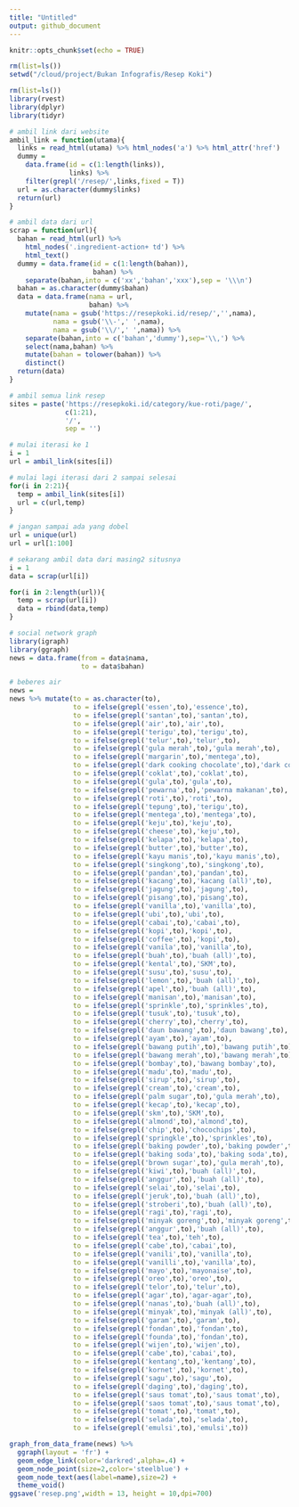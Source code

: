 ```yaml
---
title: "Untitled"
output: github_document
---
```


```r
knitr::opts_chunk$set(echo = TRUE)

rm(list=ls())
setwd("/cloud/project/Bukan Infografis/Resep Koki")

rm(list=ls())
library(rvest)
library(dplyr)
library(tidyr)

# ambil link dari website
ambil_link = function(utama){
  links = read_html(utama) %>% html_nodes('a') %>% html_attr('href')
  dummy = 
    data.frame(id = c(1:length(links)),
               links) %>%
    filter(grepl('/resep/',links,fixed = T))
  url = as.character(dummy$links)
  return(url)
}

# ambil data dari url
scrap = function(url){
  bahan = read_html(url) %>% 
    html_nodes('.ingredient-action+ td') %>% 
    html_text()
  dummy = data.frame(id = c(1:length(bahan)),
                     bahan) %>%
    separate(bahan,into = c('xx','bahan','xxx'),sep = '\\\n')
  bahan = as.character(dummy$bahan)
  data = data.frame(nama = url,
                    bahan) %>%
    mutate(nama = gsub('https://resepkoki.id/resep/','',nama),
           nama = gsub('\\-',' ',nama),
           nama = gsub('\\/',' ',nama)) %>%
    separate(bahan,into = c('bahan','dummy'),sep='\\,') %>%
    select(nama,bahan) %>% 
    mutate(bahan = tolower(bahan)) %>%
    distinct()
  return(data)
}
```


```r
# ambil semua link resep
sites = paste('https://resepkoki.id/category/kue-roti/page/',
              c(1:21),
              '/',
              sep = '')

# mulai iterasi ke 1
i = 1
url = ambil_link(sites[i])

# mulai lagi iterasi dari 2 sampai selesai
for(i in 2:21){
  temp = ambil_link(sites[i])
  url = c(url,temp)
}

# jangan sampai ada yang dobel
url = unique(url)
url = url[1:100]

# sekarang ambil data dari masing2 situsnya
i = 1
data = scrap(url[i])

for(i in 2:length(url)){
  temp = scrap(url[i])
  data = rbind(data,temp)
}

# social network graph
library(igraph)
library(ggraph)
news = data.frame(from = data$nama,
                  to = data$bahan)

# beberes air
news = 
news %>% mutate(to = as.character(to),
                to = ifelse(grepl('essen',to),'essence',to),
                to = ifelse(grepl('santan',to),'santan',to),
                to = ifelse(grepl('air',to),'air',to),
                to = ifelse(grepl('terigu',to),'terigu',to),
                to = ifelse(grepl('telur',to),'telur',to),
                to = ifelse(grepl('gula merah',to),'gula merah',to),
                to = ifelse(grepl('margarin',to),'mentega',to),
                to = ifelse(grepl('dark cooking chocolate',to),'dark cooking chocolate',to),
                to = ifelse(grepl('coklat',to),'coklat',to),
                to = ifelse(grepl('gula',to),'gula',to),
                to = ifelse(grepl('pewarna',to),'pewarna makanan',to),
                to = ifelse(grepl('roti',to),'roti',to),
                to = ifelse(grepl('tepung',to),'terigu',to),
                to = ifelse(grepl('mentega',to),'mentega',to),
                to = ifelse(grepl('keju',to),'keju',to),
                to = ifelse(grepl('cheese',to),'keju',to),
                to = ifelse(grepl('kelapa',to),'kelapa',to),
                to = ifelse(grepl('butter',to),'butter',to),
                to = ifelse(grepl('kayu manis',to),'kayu manis',to),
                to = ifelse(grepl('singkong',to),'singkong',to),
                to = ifelse(grepl('pandan',to),'pandan',to),
                to = ifelse(grepl('kacang',to),'kacang (all)',to),
                to = ifelse(grepl('jagung',to),'jagung',to),
                to = ifelse(grepl('pisang',to),'pisang',to),
                to = ifelse(grepl('vanilla',to),'vanilla',to),
                to = ifelse(grepl('ubi',to),'ubi',to),
                to = ifelse(grepl('cabai',to),'cabai',to),
                to = ifelse(grepl('kopi',to),'kopi',to),
                to = ifelse(grepl('coffee',to),'kopi',to),
                to = ifelse(grepl('vanila',to),'vanilla',to),
                to = ifelse(grepl('buah',to),'buah (all)',to),
                to = ifelse(grepl('kental',to),'SKM',to),
                to = ifelse(grepl('susu',to),'susu',to),
                to = ifelse(grepl('lemon',to),'buah (all)',to),
                to = ifelse(grepl('apel',to),'buah (all)',to),
                to = ifelse(grepl('manisan',to),'manisan',to),
                to = ifelse(grepl('sprinkle',to),'sprinkles',to),
                to = ifelse(grepl('tusuk',to),'tusuk',to),
                to = ifelse(grepl('cherry',to),'cherry',to),
                to = ifelse(grepl('daun bawang',to),'daun bawang',to),
                to = ifelse(grepl('ayam',to),'ayam',to),
                to = ifelse(grepl('bawang putih',to),'bawang putih',to),
                to = ifelse(grepl('bawang merah',to),'bawang merah',to),
                to = ifelse(grepl('bombay',to),'bawang bombay',to),
                to = ifelse(grepl('madu',to),'madu',to),
                to = ifelse(grepl('sirup',to),'sirup',to),
                to = ifelse(grepl('cream',to),'cream',to),
                to = ifelse(grepl('palm sugar',to),'gula merah',to),
                to = ifelse(grepl('kecap',to),'kecap',to),
                to = ifelse(grepl('skm',to),'SKM',to),
                to = ifelse(grepl('almond',to),'almond',to),
                to = ifelse(grepl('chip',to),'chocochips',to),
                to = ifelse(grepl('springkle',to),'sprinkles',to),
                to = ifelse(grepl('baking powder',to),'baking powder',to),
                to = ifelse(grepl('baking soda',to),'baking soda',to),
                to = ifelse(grepl('brown sugar',to),'gula merah',to),
                to = ifelse(grepl('kiwi',to),'buah (all)',to),
                to = ifelse(grepl('anggur',to),'buah (all)',to),
                to = ifelse(grepl('selai',to),'selai',to),
                to = ifelse(grepl('jeruk',to),'buah (all)',to),
                to = ifelse(grepl('stroberi',to),'buah (all)',to),
                to = ifelse(grepl('ragi',to),'ragi',to),
                to = ifelse(grepl('minyak goreng',to),'minyak goreng',to),
                to = ifelse(grepl('anggur',to),'buah (all)',to),
                to = ifelse(grepl('tea',to),'teh',to),
                to = ifelse(grepl('cabe',to),'cabai',to),
                to = ifelse(grepl('vanili',to),'vanilla',to),
                to = ifelse(grepl('vanilli',to),'vanilla',to),
                to = ifelse(grepl('mayo',to),'mayonaise',to),
                to = ifelse(grepl('oreo',to),'oreo',to),
                to = ifelse(grepl('telor',to),'telur',to),
                to = ifelse(grepl('agar',to),'agar-agar',to),
                to = ifelse(grepl('nanas',to),'buah (all)',to),
                to = ifelse(grepl('minyak',to),'minyak (all)',to),
                to = ifelse(grepl('garam',to),'garam',to),
                to = ifelse(grepl('fondan',to),'fondan',to),
                to = ifelse(grepl('founda',to),'fondan',to),
                to = ifelse(grepl('wijen',to),'wijen',to),
                to = ifelse(grepl('cabe',to),'cabai',to),
                to = ifelse(grepl('kentang',to),'kentang',to),
                to = ifelse(grepl('kornet',to),'kornet',to),
                to = ifelse(grepl('sagu',to),'sagu',to),
                to = ifelse(grepl('daging',to),'daging',to),
                to = ifelse(grepl('saus tomat',to),'saus tomat',to),
                to = ifelse(grepl('saos tomat',to),'saus tomat',to),
                to = ifelse(grepl('tomat',to),'tomat',to),
                to = ifelse(grepl('selada',to),'selada',to),
                to = ifelse(grepl('emulsi',to),'emulsi',to)) 

graph_from_data_frame(news) %>%
  ggraph(layout = 'fr') +
  geom_edge_link(color='darkred',alpha=.4) +
  geom_node_point(size=2,color='steelblue') +
  geom_node_text(aes(label=name),size=2) +
  theme_void()
ggsave('resep.png',width = 13, height = 10,dpi=700)
```